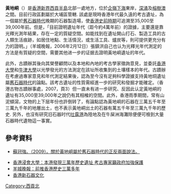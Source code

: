 '''黃地峒'''（{{lang-en|Wong Tei Tung}}）是[[香港|香港]][[新界|新界]][[西貢半島|西貢半島]]北部一處地方，位於[[企嶺下海|企嶺下海]]東岸，[[深涌|深涌]]及[[榕樹澳|榕樹澳]]之間。目前行政區劃屬於大埔區管轄. 該處是現時香港年代最久遠的考古遺址，為一個屬於[[舊石器時代|舊石器時代]]晚期的石器製造場，使[[香港史前時期|香港史前時期]]可追溯至35,000至39,000年前。但是，「目前證明遺址年代（距今約4萬年前）的證據，主要還是靠光釋光測年結果，存在一定的質疑空間。如能找到在遺址開山打石、製造工具的古人類生活痕跡，如居住地點、生活情況，或生活工具、爐炭等，則可提供更充分有力的證明。」（羊城晚報，2006年2月12日）張鎮洪自己也认为光釋光年代測定的方法是有質疑的空間，需要其他进一步的证据去證明黃地峒遺址的年代。

此外，古蹟辦其後向其榮譽顧問以及本地和內地的考古學家徵詢意見，並委託[[香港大學|香港大學]]和[[牛津大學|牛津大學]]以光學發光的方法測定在該址所收集到的土壤樣本的年代。古蹟辦在考慮過專家意見和年代測定結果後，認為至今沒有足夠科學證據支持黃地垌遺址屬[[舊石器時代|舊石器時代]]的論點。該考古遺址的性質需經進一步的研究和發掘才能確定。（香港古物古蹟辦事處，2007，頁3）但一直未有进一步研究、反因此认定黃地峒的遺址有35,000至39,000年之說仍有其相榷的空間。此外，香港雨季期間，常有山泥傾瀉，文物的上下层年份也許倒转了，有論點認為黃地峒的石器在三萬五千年至三萬九千年的地層出土，也不表示黃地峒出土的石器有萬五千年至三萬九千年的歷史.
另外，也沒有研究旧石器时代[[吐露港|吐露港]]為陸地及在牛屎洲海灘除便便可檢到大量石器時代遺物這一事實。

==參考資料==

*[http://www.stonespeak.com.hk/Publication/Article_Wong_Tei_Tung/Article_Wong_Tei_Tung.html 蘇冠強。（2009）。關於黃地峒屬於舊石器時代的正反兩面說法。]

*[https://web.archive.org/web/20080226141040/http://www.hkbu.edu.hk/~jourtyb/news/news647.html 香港浸會大學：本港發現三萬年歷史遺址 考古專家籲政府加強保護]
*[http://news.sohu.com/20060212/n241787852.shtml 羊城晚報：前推香港歷史三萬多年]
*[http://www.ngensis.com/HKA/HKA01.htm 香港新石器文化] {{Wayback|url=http://www.ngensis.com/HKA/HKA01.htm |date=20180121025946 }}
{{香港地理小作品}}
{{香港山峰}}

[[Category:西貢北|Category:西貢北]]